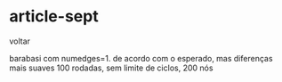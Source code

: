 
# article-sept

<Link href='/'>voltar</Link>

barabasi com numedges=1. de acordo com o esperado, mas diferenças mais suaves
100 rodadas, sem limite de ciclos, 200 nós
